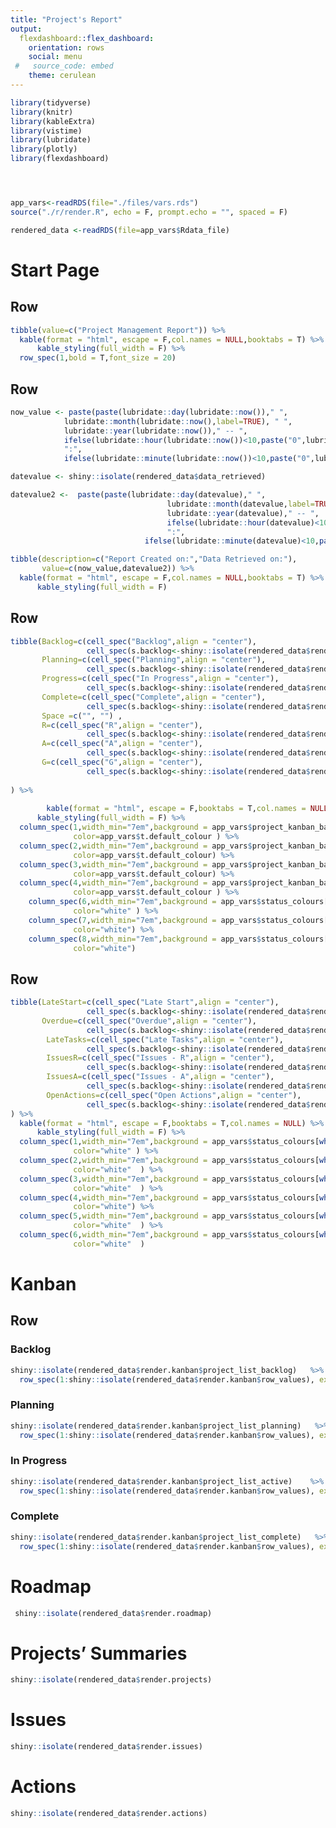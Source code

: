 ```yaml
---
title: "Project's Report"
output: 
  flexdashboard::flex_dashboard:
    orientation: rows
    social: menu
 #   source_code: embed
    theme: cerulean
---
```


```r

library(tidyverse)
library(knitr)
library(kableExtra)
library(vistime)
library(lubridate)
library(plotly)
library(flexdashboard)




app_vars<-readRDS(file="./files/vars.rds")
source("./r/render.R", echo = F, prompt.echo = "", spaced = F)

rendered_data <-readRDS(file=app_vars$Rdata_file)

```

Start Page
=======================================================================

Row {data-height=5%}
-----------------------------------------------------------------------

```r
tibble(value=c("Project Management Report")) %>%
  kable(format = "html", escape = F,col.names = NULL,booktabs = T) %>%
      kable_styling(full_width = F) %>% 
  row_spec(1,bold = T,font_size = 20)
```


Row {data-height=10%}
-----------------------------------------------------------------------

```r
now_value <- paste(paste(lubridate::day(lubridate::now())," ",
            lubridate::month(lubridate::now(),label=TRUE), " ",
            lubridate::year(lubridate::now())," -- ",
            ifelse(lubridate::hour(lubridate::now())<10,paste("0",lubridate::hour(lubridate::now()),sep=""),lubridate::hour(lubridate::now())),
            ":",                                               
            ifelse(lubridate::minute(lubridate::now())<10,paste("0",lubridate::minute(lubridate::now()),sep=""),lubridate::minute(lubridate::now())),sep=""),sep=" ")

datevalue <- shiny::isolate(rendered_data$data_retrieved)

datevalue2 <-  paste(paste(lubridate::day(datevalue)," ",
                                   lubridate::month(datevalue,label=TRUE), " ",
                                   lubridate::year(datevalue)," -- ",
                                   ifelse(lubridate::hour(datevalue)<10,paste("0",lubridate::hour(datevalue),sep=""),lubridate::hour(datevalue)),
                                   ":",                                               
                              ifelse(lubridate::minute(datevalue)<10,paste("0",lubridate::minute(datevalue),sep=""),lubridate::minute(datevalue)),sep=""),sep=" ")

tibble(description=c("Report Created on:","Data Retrieved on:"),
       value=c(now_value,datevalue2)) %>%
  kable(format = "html", escape = F,col.names = NULL,booktabs = T) %>%
      kable_styling(full_width = F) 
```



Row {data-height=10%}
-----------------------------------------------------------------------

```r

tibble(Backlog=c(cell_spec("Backlog",align = "center"),
                 cell_spec(s.backlog<-shiny::isolate(rendered_data$render.stats_summary1$Backlog),align="right",bold=T)),
       Planning=c(cell_spec("Planning",align = "center"),
                 cell_spec(s.backlog<-shiny::isolate(rendered_data$render.stats_summary1$Planning),align="right",bold=T)),
       Progress=c(cell_spec("In Progress",align = "center"),
                 cell_spec(s.backlog<-shiny::isolate(rendered_data$render.stats_summary1$InProgress),align="right",bold=T)),
       Complete=c(cell_spec("Complete",align = "center"),
                 cell_spec(s.backlog<-shiny::isolate(rendered_data$render.stats_summary1$Complete),align="right",bold=T)),
       Space =c("", "") ,
       R=c(cell_spec("R",align = "center"),
                 cell_spec(s.backlog<-shiny::isolate(rendered_data$render.stats_summary1$R),align="right",bold=T)),
       A=c(cell_spec("A",align = "center"),
                 cell_spec(s.backlog<-shiny::isolate(rendered_data$render.stats_summary1$A),align="right",bold=T)),
       G=c(cell_spec("G",align = "center"),
                 cell_spec(s.backlog<-shiny::isolate(rendered_data$render.stats_summary1$G),align="right",bold=T)),
       
) %>%
      
        kable(format = "html", escape = F,booktabs = T,col.names = NULL) %>%
      kable_styling(full_width = F) %>%
  column_spec(1,width_min="7em",background = app_vars$project_kanban_background[which(app_vars$project_kanban_background$State=="Backlog"),]$hex,
              color=app_vars$t.default_colour ) %>%
  column_spec(2,width_min="7em",background = app_vars$project_kanban_background[which(app_vars$project_kanban_background$State=="Planning"),]$hex,
              color=app_vars$t.default_colour) %>%
  column_spec(3,width_min="7em",background = app_vars$project_kanban_background[which(app_vars$project_kanban_background$State=="In Progress"),]$hex,
              color=app_vars$t.default_colour) %>%
  column_spec(4,width_min="7em",background = app_vars$project_kanban_background[which(app_vars$project_kanban_background$State=="Complete"),]$hex,
              color=app_vars$t.default_colour ) %>%
    column_spec(6,width_min="7em",background = app_vars$status_colours[which(app_vars$status_colours$colour_short=="R"),]$hex,
              color="white" ) %>%
    column_spec(7,width_min="7em",background = app_vars$status_colours[which(app_vars$status_colours$colour_short=="A"),]$hex,
              color="white") %>%
    column_spec(8,width_min="7em",background = app_vars$status_colours[which(app_vars$status_colours$colour_short=="G"),]$hex,
              color="white") 
```



Row {data-height=10%}
-----------------------------------------------------------------------

```r
tibble(LateStart=c(cell_spec("Late Start",align = "center"),
                 cell_spec(s.backlog<-shiny::isolate(rendered_data$render.stats_summary2$late.start),align="right",bold=T)),
       Overdue=c(cell_spec("Overdue",align = "center"),
                 cell_spec(s.backlog<-shiny::isolate(rendered_data$render.stats_summary2$overdue),align="right",bold=T)),
        LateTasks=c(cell_spec("Late Tasks",align = "center"),
                 cell_spec(s.backlog<-shiny::isolate(rendered_data$render.stats_summary2$late.tasks),align="right",bold=T)),
        IssuesR=c(cell_spec("Issues - R",align = "center"),
                 cell_spec(s.backlog<-shiny::isolate(rendered_data$render.stats_summary2$issue.R),align="right",bold=T)),
        IssuesA=c(cell_spec("Issues - A",align = "center"),
                 cell_spec(s.backlog<-shiny::isolate(rendered_data$render.stats_summary2$issue.A),align="right",bold=T)),
        OpenActions=c(cell_spec("Open Actions",align = "center"),
                 cell_spec(s.backlog<-shiny::isolate(rendered_data$render.stats_summary2$open.actions),align="right",bold=T))
) %>% 
  kable(format = "html", escape = F,booktabs = T,col.names = NULL) %>%
      kable_styling(full_width = F) %>%
  column_spec(1,width_min="7em",background = app_vars$status_colours[which(app_vars$status_colours$colour_short=="NA"),]$hex,
              color="white" ) %>%
  column_spec(2,width_min="7em",background = app_vars$status_colours[which(app_vars$status_colours$colour_short=="NA"),]$hex,
              color="white"  ) %>%
  column_spec(3,width_min="7em",background = app_vars$status_colours[which(app_vars$status_colours$colour_short=="NA"),]$hex,
              color="white"  ) %>%
  column_spec(4,width_min="7em",background = app_vars$status_colours[which(app_vars$status_colours$colour_short=="R"),]$hex,
              color="white") %>%
  column_spec(5,width_min="7em",background = app_vars$status_colours[which(app_vars$status_colours$colour_short=="A"),]$hex,
              color="white"  ) %>%
  column_spec(6,width_min="7em",background = app_vars$status_colours[which(app_vars$status_colours$colour_short=="NA"),]$hex,
              color="white"  ) 
```


Kanban
=======================================================================

Row {data-height=80%}
-----------------------------------------------------------------------


### Backlog

```r

shiny::isolate(rendered_data$render.kanban$project_list_backlog)   %>%
  row_spec(1:shiny::isolate(rendered_data$render.kanban$row_values), extra_css = "border-bottom: 1px solid white")

```



### Planning

```r

shiny::isolate(rendered_data$render.kanban$project_list_planning)   %>%
  row_spec(1:shiny::isolate(rendered_data$render.kanban$row_values), extra_css = "border-bottom: 1px solid white")

```




### In Progress

```r
shiny::isolate(rendered_data$render.kanban$project_list_active)    %>%
  row_spec(1:shiny::isolate(rendered_data$render.kanban$row_values), extra_css = "border-bottom: 1px solid white")
```




### Complete

```r
shiny::isolate(rendered_data$render.kanban$project_list_complete)   %>%
  row_spec(1:shiny::isolate(rendered_data$render.kanban$row_values), extra_css = "border-bottom: 1px solid white")

```



Roadmap
=======================================================================


```r
 shiny::isolate(rendered_data$render.roadmap)

```


Projects' Summaries
=======================================================================


```r
shiny::isolate(rendered_data$render.projects)
```


Issues
=======================================================================


```r
shiny::isolate(rendered_data$render.issues)
```


Actions
=======================================================================


```r
shiny::isolate(rendered_data$render.actions)
```



